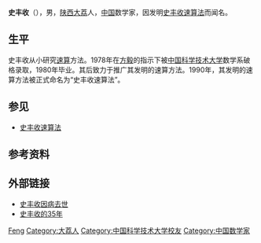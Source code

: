 '''史丰收'''（{{bd|1956年|2月23日|2009年|9月29日|catIdx=Shi史丰收}}），男，[[陕西省|陕西]][[大荔县|大荔]]人，[[中华人民共和国|中国]]数学家，因发明[[史丰收速算法|史丰收速算法]]而闻名。

== 生平 ==
史丰收从小研究[[速算|速算]]方法。1978年在[[方毅|方毅]]的指示下被[[中国科学技术大学|中国科学技术大学]]数学系破格录取，1980年毕业。其后致力于推广其发明的速算方法。1990年，其发明的速算方法被正式命名为“史丰收速算法”。

== 参见 ==
* [[史丰收速算法|史丰收速算法]]

== 参考资料 ==
{{reflist}}

== 外部链接 ==
* [http://www.hsdcw.com/html/2009-10-13/221224.htm 史丰收因病去世] {{Wayback|url=http://www.hsdcw.com/html/2009-10-13/221224.htm |date=20160308034038 }}
* [http://news.sina.com.cn/s/2006-01-07/08097918483s.shtml 史丰收的35年] {{Wayback|url=http://news.sina.com.cn/s/2006-01-07/08097918483s.shtml |date=20160304130242 }}

{{Authority control}}
{{DEFAULTSORT:Shi史}}
[[Category:史姓|Feng]]
[[Category:大荔人|Category:大荔人]]
[[Category:中国科学技术大学校友|Category:中国科学技术大学校友]]
[[Category:中国数学家|Category:中国数学家]]